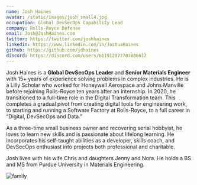 ```yaml
---
name: Josh Haines
avatar: /static/images/josh_small4.jpg
occupation: Global DevSecOps Capability Lead
company: Rolls-Royce Defense
email: Josh@JoshHaines.com
twitter: https://twitter.com/joshhaines
linkedin: https://www.linkedin.com/in/JoshuaHaines
github: https://github.com/jdhaines
discord: https://discord.com/users/611912877707886612
---
```


Josh Haines is a **Global DevSecOps Leader** and **Senior Materials Engineer** with 15+ years of experience solving problems in complex industries. He is a Lilly Scholar who worked for Honeywell Aerospace and Johns Manville before rejoining Rolls-Royce ten years after an internship. In 2020, he transitioned to a full-time role in the Digital Transformation team. This completes a gradual pivot from creating digital tools for engineering work, to starting and running a Software Factory at Rolls-Royce, to a full career in “Digital, DevSecOps and Data.”

As a three-time small business owner and recovering serial hobbyist, he loves to learn new skills and is passionate about lifelong learning. He incorporates his self-taught abilities as a developer, skills coach, and DevSecOps enthusiast into projects both professional and charitable.

Josh lives with his wife Chris and daughters Jenny and Nora. He holds a BS and MS from Purdue University in Materials Engineering.

<img alt="family" src="/static/images/family2.jpg" class="mx-auto w-2/3" />
